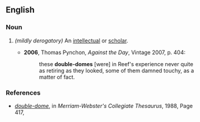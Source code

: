 ==English==

===Noun===
{{en-noun|head=[[double]]-[[dome]]}}

# {{context|slang|lang=en}} ''(mildly derogatory)'' {{alternative spelling of|doubledome|lang=en}} An [[intellectual]] or [[scholar]].
#*'''2006''', Thomas Pynchon, ''Against the Day'', Vintage 2007, p. 404:
#*:these '''double-domes''' [were] in Reef's experience never quite as retiring as they looked, some of them damned touchy, as a matter of fact.

===References===
* ''[http://books.google.com/books?id=9CDiT873388C&pg=PA417&dq=doubledome+egghead&lr=&ei=0RO1SpCDIoKGkATV8eUE#v=onepage&q=double-dome&f=false double-dome]'', in ''Merriam-Webster's Collegiate Thesaurus‎'', 1988, Page 417,